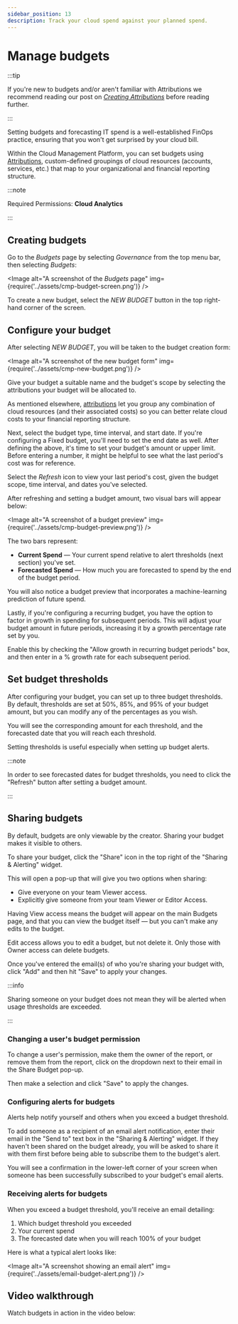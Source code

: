 ```yaml
---
sidebar_position: 13
description: Track your cloud spend against your planned spend.
---
```


# Manage budgets

:::tip

If you're new to budgets and/or aren't familiar with Attributions we recommend reading our post on [_Creating Attributions_](attributing-cloud-spend.mdx) before reading further.

:::

Setting budgets and forecasting IT spend is a well-established FinOps practice, ensuring that you won't get surprised by your cloud bill.

Within the Cloud Management Platform, you can set budgets using [Attributions](attributing-cloud-spend.mdx), custom-defined groupings of cloud resources (accounts, services, etc.) that map to your organizational and financial reporting structure.

:::note

Required Permissions: **Cloud Analytics**

:::

## Creating budgets

Go to the _Budgets_ page by selecting _Governance_ from the top menu bar, then selecting _Budgets_:


<Image
  alt="A screenshot of the _Budgets_ page"
  img={require('../assets/cmp-budget-screen.png')}
/>

To create a new budget, select the _NEW BUDGET_ button in the top right-hand corner of the screen.

## Configure your budget

After selecting _NEW BUDGET_, you will be taken to the budget creation form:

<Image
  alt="A screenshot of the new budget form"
  img={require('../assets/cmp-new-budget.png')}
/>

Give your budget a suitable name and the budget's scope by selecting the attributions your budget will be allocated to.

As mentioned elsewhere, [attributions](attributing-cloud-spend.mdx) let you group any combination of cloud resources (and their associated costs) so you can better relate cloud costs to your financial reporting structure.

Next, select the budget type, time interval, and start date. If you're configuring a Fixed budget, you'll need to set the end date as well. After defining the above, it's time to set your budget's amount or upper limit. Before entering a number, it might be helpful to see what the last period's cost was for reference.

Select the _Refresh_ icon to view your last period's cost, given the budget scope, time interval, and dates you've selected.

After refreshing and setting a budget amount, two visual bars will appear below:

<Image
  alt="A screenshot of a budget preview"
  img={require('../assets/cmp-budget-preview.png')}
/>

The two bars represent:

- **Current Spend** &mdash; Your current spend relative to alert thresholds (next section) you've set.
- **Forecasted Spend** &mdash; How much you are forecasted to spend by the end of the budget period.

You will also notice a budget preview that incorporates a machine-learning prediction of future spend.

Lastly, if you're configuring a recurring budget, you have the option to factor in growth in spending for subsequent periods. This will adjust your budget amount in future periods, increasing it by a growth percentage rate set by you.

Enable this by checking the "Allow growth in recurring budget periods" box, and then enter in a % growth rate for each subsequent period.

## Set budget thresholds

After configuring your budget, you can set up to three budget thresholds. By default, thresholds are set at 50%, 85%, and 95% of your budget amount, but you can modify any of the percentages as you wish.

You will see the corresponding amount for each threshold, and the forecasted date that you will reach each threshold.

Setting thresholds is useful especially when setting up budget alerts.

:::note

In order to see forecasted dates for budget thresholds, you need to click the "Refresh" button after setting a budget amount.

:::

## Sharing budgets

By default, budgets are only viewable by the creator. Sharing your budget makes it visible to others.

To share your budget, click the "Share" icon in the top right of the "Sharing & Alerting" widget.

This will open a pop-up that will give you two options when sharing:

- Give everyone on your team Viewer access.
- Explicitly give someone from your team Viewer or Editor Access.

Having View access means the budget will appear on the main Budgets page, and that you can view the budget itself &mdash; but you can't make any edits to the budget.

Edit access allows you to edit a budget, but not delete it. Only those with Owner access can delete budgets.

Once you've entered the email(s) of who you're sharing your budget with, click "Add" and then hit "Save" to apply your changes.

:::info

Sharing someone on your budget does not mean they will be alerted when usage thresholds are exceeded.

:::

### Changing a user's budget permission

To change a user's permission, make them the owner of the report, or remove them from the report, click on the dropdown next to their email in the Share Budget pop-up.

Then make a selection and click "Save" to apply the changes.

### Configuring alerts for budgets

Alerts help notify yourself and others when you exceed a budget threshold.

To add someone as a recipient of an email alert notification, enter their email in the "Send to" text box in the "Sharing & Alerting" widget. If they haven't been shared on the budget already, you will be asked to share it with them first before being able to subscribe them to the budget's alert.

You will see a confirmation in the lower-left corner of your screen when someone has been successfully subscribed to your budget's email alerts.

### Receiving alerts for budgets

When you exceed a budget threshold, you'll receive an email detailing:

1. Which budget threshold you exceeded
2. Your current spend
3. The forecasted date when you will reach 100% of your budget

Here is what a typical alert looks like:

<Image
  alt="A screenshot showing an email alert"
  img={require('../assets/email-budget-alert.png')}
/>

## Video walkthrough

Watch budgets in action in the video below:


<LoomEmbed id="3588cdf27fd84f7fab8e96ea91b7d7f9" />
